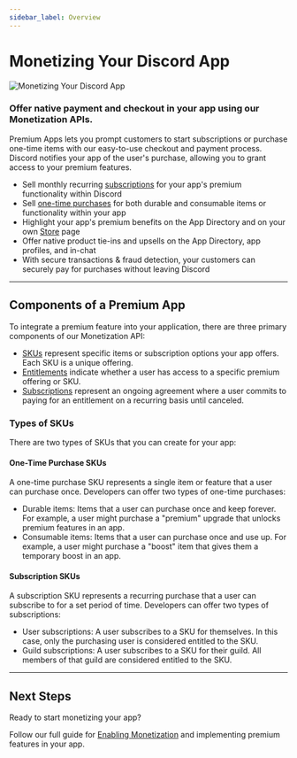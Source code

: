 ```yaml
---
sidebar_label: Overview
---
```


# Monetizing Your Discord App

![Monetizing Your Discord App](monetization-overview.png)

### Offer native payment and checkout in your app using our Monetization APIs.

Premium Apps lets you prompt customers to start subscriptions or purchase one-time items with our easy-to-use checkout and payment process. Discord notifies your app of the user's purchase, allowing you to grant access to your premium features.

- Sell monthly recurring [subscriptions](#DOCS_MONETIZATION_IMPLEMENTING_APP_SUBSCRIPTIONS) for your app's premium functionality within Discord
- Sell [one-time purchases](#DOCS_MONETIZATION_IMPLEMENTING_ONE_TIME_PURCHASES) for both durable and consumable items or functionality within your app
- Highlight your app's premium benefits on the App Directory and on your own [Store](#DOCS_MONETIZATION_MANAGING_SKUS/viewing-your-store-page) page
- Offer native product tie-ins and upsells on the App Directory, app profiles, and in-chat
- With secure transactions & fraud detection, your customers can securely pay for purchases without leaving Discord

---

## Components of a Premium App

To integrate a premium feature into your application, there are three primary components of our Monetization API:

- [SKUs](#DOCS_RESOURCES_SKU) represent specific items or subscription options your app offers. Each SKU is a unique offering.
- [Entitlements](#DOCS_RESOURCES_ENTITLEMENT) indicate whether a user has access to a specific premium offering or SKU.
- [Subscriptions](#DOCS_RESOURCES_SUBSCRIPTION) represent an ongoing agreement where a user commits to paying for an entitlement on a recurring basis until canceled.

### Types of SKUs

There are two types of SKUs that you can create for your app:

#### One-Time Purchase SKUs

A one-time purchase SKU represents a single item or feature that a user can purchase once. Developers can offer two types of one-time purchases:
- Durable items: Items that a user can purchase once and keep forever. For example, a user might purchase a "premium" upgrade that unlocks premium features in an app.
- Consumable items: Items that a user can purchase once and use up. For example, a user might purchase a "boost" item that gives them a temporary boost in an app.

#### Subscription SKUs

A subscription SKU represents a recurring purchase that a user can subscribe to for a set period of time. Developers can offer two types of subscriptions:

- User subscriptions: A user subscribes to a SKU for themselves. In this case, only the purchasing user is considered entitled to the SKU.
- Guild subscriptions: A user subscribes to a SKU for their guild. All members of that guild are considered entitled to the SKU.

---

## Next Steps

Ready to start monetizing your app?

Follow our full guide for [Enabling Monetization](#DOCS_MONETIZATION_ENABLING_MONETIZATION) and implementing premium features in your app.